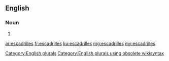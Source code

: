 ==English==

===Noun===
{{head|en}}

# {{plural of|escadrille}}

[[Category:English plurals]][[Category:English plurals using obsolete wikisyntax]]

[[ar:escadrilles]]
[[fr:escadrilles]]
[[ku:escadrilles]]
[[mg:escadrilles]]
[[my:escadrilles]]
